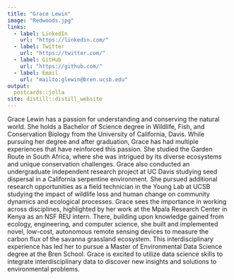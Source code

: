 ```yaml
---
title: "Grace Lewin"
image: "Redwoods.jpg"
links:
  - label: LinkedIn
    url: "https://linkedin.com/"
  - label: Twitter
    url: "https://twitter.com/"
  - label: GitHub
    url: "https://github.com/"
  - label: Email
    url: "mailto:glewin@bren.ucsb.edu"
output:
  postcards::jolla
site: distill::distill_website
---
```



Grace Lewin has a passion for understanding and conserving the natural world. She holds a Bachelor of Science degree in Wildlife, Fish, and Conservation Biology from the University of California, Davis. While pursuing her degree and after graduation, Grace has had multiple experiences that have reinforced this passion. She studied the Garden Route in South Africa, where she was intrigued by its diverse ecosystems and unique conservation challenges. Grace also conducted an undergraduate independent research project at UC Davis studying seed dispersal in a California serpentine environment. She pursued additional research opportunities as a field technician in the Young Lab at UCSB studying the impact of wildlife loss and human change on community dynamics and ecological processes. Grace sees the importance in working across disciplines, highlighted by her work at the Mpala Research Center in Kenya as an NSF REU intern. There, building upon knowledge gained from ecology, engineering, and computer science, she built and implemented novel, low-cost, autonomous remote sensing devices to measure the carbon flux of the savanna grassland ecosystem. This interdisciplinary experience has led her to pursue a Master of Environmental Data Science degree at the Bren School. Grace is excited to utilize data science skills to integrate interdisciplinary data to discover new insights and solutions to environmental problems.
 
<!-- Grace Lewin graduated from the University of California, Davis, with a Bachelor of Science in Wildlife, Fish, and Conservation Biology. She began her undergraduate education by pursuing a physics degree for two years, but ultimately decided to complete her degree in conservation to follow her passion for conserving and better understanding the natural world after studying abroad in South Africa. There, she learned about the diverse South African biomes, their unique conservation challenges, and resulting innovative conservation and community involvement initiatives. To further understand another unique African ecosystem, she then worked at the Mpala Research Center in Kenya as an NSF REU intern to build and implement low cost, novel, autonomous remote sensing devices to measure the carbon flux of the Kenyan savanna grassland ecosystem. This gave her the opportunity to work at the intersection of ecology, engineering, and computer science, and was a valuable introduction to the field of remote sensing. She then continued research of grassland ecosystems closer to home by completing an independent research project on seed dispersal in a California serpentine environment where she developed essential fieldwork, data collection, and data analysis skills. Most recently, she has worked as a field technician for Dr. Hillary Young’s lab at UCSB collecting data for community ecology experiments focused on the effects of anthropogenic change on herbivore loss and wildfire. Now as a MEDS Bren student, she is excited to utilize data science skills to integrate interdisciplinary data to discover new insights and solutions for environmental problems. -->





